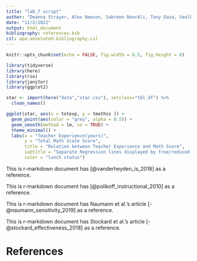```yaml
---
title: "lab_7 script"
author: "Deanna Strayer, Alex Newson, Sabreen NoorAli, Tony Daza, Seulbi Lee"
date: "11/2/2022"
output: html_document
bibliography: references.bib
csl: apa-annotated-bibliography.csl
---
```


```r
knitr::opts_chunk$set(echo = FALSE, fig.width = 6.5, fig.height = 8)
```

```r
library(tidyverse)
library(here)
library(rio)
library(janitor)
library(ggplot2)

star <- import(here("data","star.csv"), setclass="tbl_df") %>%
  clean_names()

```

```r
ggplot(star, aes(x = totexp, y = tmathss )) + 
  geom_point(aes(color = "grey", alpha = 0.5)) + 
  geom_smooth(method = lm, se = TRUE) +
  theme_minimal() + 
  labs(x = "Teacher Experience(years)", 
       y = "Total Math Scale Score",
       title = "Relation between Teacher Experience and Math Score",
       subtitle = "Separate Regression lines displayed by free/reduced price lunch status", 
       color = "lunch status")
```

This is r-markdown document has [@vanderheyden_is_2018] as a reference.

This is r-markdown document has [@polikoff_instructional_2010] as a reference.

This is r-markdown document has Naumann et al.'s article [-@naumann_sensitivity_2019] as a reference.

This is r-markdown document has Stockard et al.'s article [-@stockard_effectiveness_2018] as a reference.


# References
